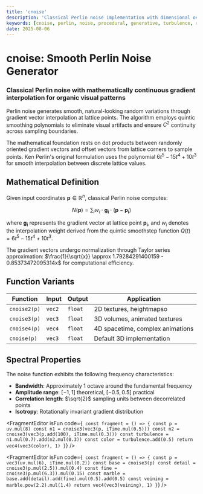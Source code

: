 ```yaml
---
title: 'cnoise'
description: 'Classical Perlin noise implementation with dimensional overloading for procedural generation'
keywords: [cnoise, perlin, noise, procedural, generative, turbulence, random]
date: 2025-08-06
---
```



# cnoise: Smooth Perlin Noise Generator

### Classical Perlin noise with mathematically continuous gradient interpolation for organic visual patterns

Perlin noise generates smooth, natural-looking random variations through gradient vector interpolation at lattice points. The algorithm employs quintic smoothing polynomials to eliminate visual artifacts and ensure $C^2$ continuity across sampling boundaries.

The mathematical foundation rests on dot products between randomly oriented gradient vectors and offset vectors from lattice corners to sample points. Ken Perlin's original formulation uses the polynomial $6t^5 - 15t^4 + 10t^3$ for smooth interpolation between discrete lattice values.

## Mathematical Definition

Given input coordinates $\mathbf{p} \in \mathbb{R}^n$, classical Perlin noise computes:

$$
N(\mathbf{p}) = \sum_{i} w_i \cdot \mathbf{g_i} \cdot (\mathbf{p} - \mathbf{p_i})
$$

where $\mathbf{g_i}$ represents the gradient vector at lattice point $\mathbf{p_i}$, and $w_i$ denotes the interpolation weight derived from the quintic smoothstep function $Q(t) = 6t^5 - 15t^4 + 10t^3$.

The gradient vectors undergo normalization through Taylor series approximation: $\frac{1}{\sqrt{x}} \approx 1.79284291400159 - 0.85373472095314x$ for computational efficiency.

## Function Variants

| Function     | Input  | Output  | Application                      |
| ------------ | ------ | ------- | -------------------------------- |
| `cnoise2(p)` | `vec2` | `float` | 2D textures, heightmapso         |
| `cnoise3(p)` | `vec3` | `float` | 3D volumes, animated textures    |
| `cnoise4(p)` | `vec4` | `float` | 4D spacetime, complex animations |
| `cnoise(p)`  | `vec3` | `float` | Default 3D implementation        |

## Spectral Properties

The noise function exhibits the following frequency characteristics:

- **Bandwidth**: Approximately 1 octave around the fundamental frequency
- **Amplitude range**: $[-1, 1]$ theoretical, $[-0.5, 0.5]$ practical
- **Correlation length**: $\sqrt{2}$ sampling units between decorrelated points
- **Isotropy**: Rotationally invariant gradient distribution

<FragmentEditor
        isFun
        code={`
const fragment = () => {
        const p = uv.mul(8)
        const n1 = cnoise3(vec3(p, iTime.mul(0.5)))
        const n2 = cnoise3(vec3(p.add(100), iTime.mul(0.3)))
        const turbulence = n1.mul(0.7).add(n2.mul(0.3))
        const color = turbulence.add(0.5)
        return vec4(vec3(color), 1)
}`}
/>

<FragmentEditor
        isFun
        code={`
const fragment = () => {
        const p = vec3(uv.mul(6), iTime.mul(0.2))
        const base = cnoise3(p)
        const detail = cnoise3(p.mul(2.5)).mul(0.4)
        const fine = cnoise3(p.mul(6.3)).mul(0.15)
        const marble = base.add(detail).add(fine).mul(0.5).add(0.5)
        const veining = marble.pow(2.2).mul(1.4)
        return vec4(vec3(veining), 1)
}`}
/>
